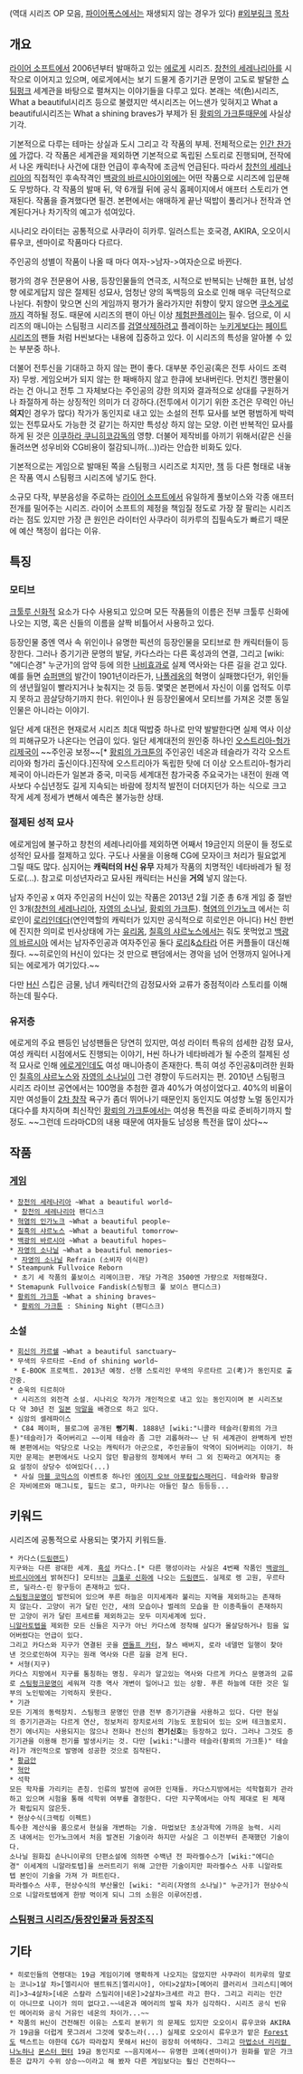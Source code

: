 {{{#!html
<script type="text/javascript" src="http://ext.nicovideo.jp/thumb_watch/sm19630494"></script><noscript><a href="http://www.nicovideo.jp/watch/sm19630494">【ニコニコ動画】ライアーソフト スチームパンクシリーズ OP集（蒼天～黄雷）</a></noscript>
}}}
(역대 시리즈 OP 모음, [[파이어폭스]]에서는 재생되지 않는 경우가 있다) [http://www.nicovideo.jp/watch/sm19630494 #외부링크]
[[목차]]
== 개요 ==
[[라이어 소프트]]에서 2006년부터 발매하고 있는 [[에로게]] 시리즈. [[창천의 세레나리아]]를 시작으로 이어지고 있으며, 에로게에서는 보기 드물게 증기기관 문명이 고도로 발달한 [[스팀펑크]] 세계관을 바탕으로 펼쳐지는 이야기들을 다루고 있다. 본래는 색(色)시리즈, What a beautiful시리즈 등으로 불렸지만 색시리즈는 어느샌가 잊혀지고 What a beautiful시리즈는 What a shining braves가 부제가 된 [[황뢰의 가크툰]]때문에 사실상 기각.

기본적으로 다루는 테마는 상실과 도시 그리고 각 작품의 부제. 전체적으로는 [[인간 찬가]]에 가깝다. 각 작품은 세계관을 제외하면 기본적으로 독립된 스토리로 진행되며, 전작에서 나온 캐릭터나 사건에 대한 언급이 후속작에 조금씩 언급된다. 따라서 [[창천의 세레나리아]]의 직접적인 후속작격인 [[백광의 바르시아]]이외에는 어떤 작품으로 시리즈에 입문해도 무방하다.
각 작품의 발매 뒤, 약 6개월 뒤에 공식 홈페이지에서 애프터 스토리가 연재된다. 작품을 즐겨했다면 필견. 본편에서는 애매하게 끝난 떡밥이 풀리거나 전작과 연계된다거나 차기작의 예고가 섞여있다.

시나리오 라이터는 공통적으로 사쿠라이 히카루. 일러스트는 호국경, AKIRA, 오오이시 류우코, 센마이로 작품마다 다르다.

주인공의 성별이 작품이 나올 때 마다 여자->남자->여자순으로 바뀐다. 

평가의 경우 전문용어 사용, 등장인물들의 연극조, 시적으로 반복되는 난해한 표현, 남성향 에로게답지 않은 절제된 성묘사, 엄청난 양의 독백등의 요소로 인해 매우 극단적으로 나뉜다. 취향이 맞으면 신의 게임까지 평가가 올라가지만 취향이 맞지 않으면 [[쿠소게]]로까지 격하될 정도. 때문에 시리즈의 팬이 아닌 이상 [[체험판]]플레이는 필수. 덤으로, 이 시리즈의 매니아는 스팀펑크 시리즈를 [[검열삭제]]하려고 플레이하는 [[누키게]]보다는 [[페이트 시리즈]]의 팬들 처럼 H씬보다는 내용에 집중하고 있다. 이 시리즈의 특성을 알아볼 수 있는 부분중 하나. 

더불어 전투신을 기대하고 하지 않는 편이 좋다. 대부분 주인공(혹은 전투 사이드 조력자) 무쌍. 게임오버가 되지 않는 한 패배하지 않고 한큐에 보내버린다. 먼치킨 깽판물이라는 건 아니고 전투 그 자체보다는 주인공의 강한 의지와 결과적으로 상대를 구원하거나 좌절하게 하는 상징적인 의미가 더 강하다.(전투에서 이기기 위한 조건은 무력인 아닌 '''의지'''인 경우가 많다) 작가가 동인지로 내고 있는 소설의 전투 묘사를 보면 평범하게 박력있는 전투묘사도 가능한 것 같기는 하지만 특성상 하지 않는 모양. 이런 반복적인 묘사를 하게 된 것은 [[이쿠하라 쿠니히코]]감독의 영향. 더불어 제작비를 아끼기 위해서(같은 신을 돌려쓰면 성우비와 CG비용이 절감되니까(...))라는 안습한 비화도 있다.

기본적으로는 게임으로 발매된 쪽을 스팀펑크 시리즈로 치지만, [[책]] 등 다른 형태로 내놓은 작품 역시 스팀펑크 시리즈에 넣기도 한다.

소규모 다작, 부분음성을 주로하는 [[라이어 소프트]]에서 유일하게 풀보이스와 각종 애프터 전개를 밀어주는 시리즈. 라이어 소프트의 제정을 책임질 정도로 가장 잘 팔리는 시리즈라는 점도 있지만 가장 큰 원인은 라이터인 사쿠라이 히카루의 집필속도가 빠르기 때문에 예산 책정이 쉽다는 이유.
== 특징 ==
=== 모티브 ===
[[크툴루 신화]]적 요소가 다수 사용되고 있으며 모든 작품들의 이름은 전부 크툴루 신화에 나오는 지명, 혹은 신들의 이름을 살짝 비틀어서 사용하고 있다.

등장인물 중엔 역사 속 위인이나 유명한 픽션의 등장인물을 모티브로 한 캐릭터들이 등장한다. 그러나 증기기관 문명의 발달, 카다스라는 다른 혹성과의 연결, 그리고 [wiki: "에디슨경" 누군가]의 암약 등에 의한 [[나비효과]]로 실제 역사와는 다른 길을 걷고 있다. 예를 들면 [[슈퍼맨]]의 발간이 1901년이라든가, [[나폴레옹]]의 혁명이 실패했다던가, 위인들의 생년월일이 빨라지거나 늦춰지는 것 등등. 몇몇은 본편에서 자신이 이룰 업적도 이루지 못하고 끔살당하기까지 한다. 위인이나 원 등장인물에서 모티브를 가져온 것뿐 동일 인물은 아니라는 이야기.

일단 세계 대전은 현재로서 시리즈 최대 떡밥중 하나로 만약 발발한다면 실제 역사 이상의 피해규모가 나온다는 언급이 있다. 일단 세계대전의 원인중 하나인 [[오스트리아-헝가리]]제국이 ~~주인공 보정~~[* [[황뢰의 가크툰]]의 주인공인 네온과 테슬라가 각각 오스트리아와 헝가리 출신이다.]진작에 오스트리아가 독립한 탓에 더 이상 오스트리아-헝가리 제국이 아니라든가 일본과 중국, 미국등 세계대전 참가국중 주요국가는 내전이 원래 역사보다 수십년정도 길게 지속되는 바람에 정치적 발전이 더뎌지던가 하는 식으로 크고 작게 세계 정세가 변해서 예측은 불가능한 상태.
=== 절제된 성적 묘사 ===
에로게임에 불구하고 창천의 세레나리아를 제외하면 어째서 19금인지 의문이 들 정도로 성적인 묘사를 절제하고 있다. 구도나 사물을 이용해 CG에 모자이크 처리가 필요없게 그릴 때도 많다. 심지어는 '''캐릭터의 H신 유무''' 자체가 작품의 치명적인 네타바레가 될 정도로(...). 참고로 미성년자라고 묘사된 캐릭터는 H신을 '''거의''' 넣지 않는다.

남자 주인공 x 여자 주인공의 H신이 있는 작품은 2013년 2월 기준 총 6개 게임 중 절반인 3개([[창천의 세레나리아]], [[자영의 소나닐]], [[황뢰의 가크툰]]). [[혁염의 인가노크]] 에서는 히로인이 [[로리]]인데다(연인역할의 캐릭터가 있지만 공식적으로 히로인은 아니다) H신 한번에 진지한 의미로 빈사상태에 가는 [[유리몸]], [[칠흑의 샤르노스]]에서는 줘도 못먹었고 [[백광의 바르시아]] 에서는 남자주인공과 여자주인공 둘다 [[로리]]&[[쇼타]]라 어른 커플들이 대신해 줬다. ~~히로인의 H신이 있다는 것 만으로 팬덤에서는 경악을 넘어 언쟁까지 일어나게 되는 에로게가 여기있다.~~

다만 [[H신]] 스킵은 금물, 남녀 캐릭터간의 감정묘사와 교류가 중점적이라 스토리를 이해하는데 필수다. 
=== 유저층 ===
에로게의 주요 팬등인 남성팬들은 당연히 있지만, 여성 라이터 특유의 섬세한 감정 묘사, 여성 캐릭터 시점에서도 진행되는 이야기, H씬 하나가 네타바레가 될 수준의 절제된 성적 묘사로 인해 [[에로게]]인데도 여성 매니아층이 존재한다. 특히 여성 주인공&미려한 원화인 [[칠흑의 샤르노스]]와 [[자영의 소나닐]]이 그런 경향이 두드러지는 편. 2010년 스팀펑크 시리즈 라이브 공연에서는 100명을 추첨한 결과 40%가 여성이었다고. 40%의 비율이지만 여성들이 [[2차 창작]] 욕구가 좀더 뛰어나기 때문인지 동인지도 여성향 노멀 동인지가 대다수를 차지하며 최신작인 [[황뢰의 가크툰]]에서는 여성용 특전을 따로 준비하기까지 할 정도. ~~그런데 드라마CD의 내용 때문에 여자들도 남성용 특전을 많이 샀다~~
== 작품 ==
=== [[게임]] ===
 * [[창천의 세레나리아]] ~What a beautiful world~
  * [[창천의 세레나리아]] 팬디스크
 * [[혁염의 인가노크]] ~What a beautiful people~
 * [[칠흑의 샤르노스]] ~What a beautiful tomorrow~
 * [[백광의 바르시아]] ~What a beautiful hopes~
 * [[자영의 소나닐]] ~What a beautiful memories~
  * [[자영의 소나닐]] Refrain (소비자 이식판)
 * Steampunk Fullvoice Reborn
  * 초기 세 작품의 풀보이스 리메이크판. 개당 가격은 3500엔 가량으로 저렴해졌다.
 * Stemapunk Fullvoice Fandisk(스팅펑크 풀 보이스 팬디스크)
 * [[황뢰의 가크툰]] ~What a shining braves~
  * [[황뢰의 가크툰]] : Shining Night (팬디스크)
=== 소설 ===
 * [[회신의 카르쉘]] ~What a beautiful sanctuary~
 * 무색의 우르타르 ~End of shining world~
  * E-BOOK 프로젝트. 2013년 예정. 선행 스토리인 무색의 우르타르 고(考)가 동인지로 출간중.
 * 순욱의 티르히아
  * 시리즈의 외전격 소설. 시나리오 작가가 개인적으로 내고 있는 동인지이며 본 시리즈보다 약 30년 전 [[일본]] [[막말]]을 배경으로 하고 있다.
 * 심암의 셀레파이스
  * C84 페이퍼, 블로그에 공개된 '''뻥기획'''. 1888년 [wiki:"니콜라 테슬라(황뢰의 가크툰)"테슬라]가 죽어버리고 ~~이제 테슬라 좀 그만 괴롭혀라~~ 난 뒤 세계관이 완벽하게 반전해 본편에서는 악당으로 나오는 캐릭터가 아군으로, 주인공들이 악역이 되어버리는 이야기. 하지만 문제는 본편에서도 나오지 않던 황금왕의 정체에서 부터 그 외 진짜라고 여겨지는 중요 설정이 상당수 섞여있다(...)
  * 사실 [[마블 코믹스]]의 이벤트중 하나인 [[에이지 오브 아포칼립스]]패러디. 테슬라와 황금왕은 자비에르와 매그니토, 힐드는 로그, 마키나는 아들인 찰스 등등등...

== 키워드 ==
시리즈에 공통적으로 사용되는 몇가지 키워드들.

 * 카다스([[드림랜드]])
 지구와는 다른 광대한 세계. [[혹성]] 카다스.[* 다른 행성이라는 사실은 4번째 작품인 [[백광의 바르시아]]에서 밝혀진다] 모티브는 [[크툴루 신화]]에 나오는 [[드림랜드]]. 실제로 렝 고원, 우르타르, 딜라스-린 항구등이 존재하고 있다.
 [[스팀펑크]]문명이 발전되어 있으며 푸른 하늘은 미지세계라 불리는 지역을 제외하고는 존재하지 않는다. 고양이 귀가 달린 인간, 새의 모습이나 벌레의 모습을 한 이종족들이 존재하지만 고양이 귀가 달린 프세르를 제외하고는 모두 미지세계에 있다.
 [[니알라토텝]]을 제외한 모든 신들은 지구가 아닌 카다스에 정착해 살다가 몰살당하거나 힘을 잃어버렸다는 언급이 있다.
 그리고 카다스와 지구가 연결된 곳을 [[랜돌프 카터]], 찰스 배버지, 로라 네델먼 일행이 찾아낸 것으로인하여 지구는 원래 역사와 다른 길을 걷게 된다.
 * 서형(지구)
 카다스 지방에서 지구를 통칭하는 명칭. 우리가 알고있는 역사와 다르게 카다스 문명과의 교류로 [[스팀펑크]]문명이 세워져 각종 역사 개변이 일어나고 있는 상황. 푸른 하늘에 대한 것은 일부의 노인밖에는 기억하지 못한다.
 * 기관
 모든 기계의 동력장치. 스팀펑크 문명인 만큼 전부 증기기관을 사용하고 있다. 다만 현실의 증기기관과는 다르게 연산, 정보처리 장치로서의 기능도 포함되어 있는 오버 테크놀로지.
 전기 에너지는 사용되지는 않으나 전화나 전신의 '''전기신호'''는 등장하고 있다. 그러나 그것도 증기기관을 이용해 전기를 발생시키는 것. 다만 [wiki:"니콜라 테슬라(황뢰의 가크툰)" 테슬라]가 개인적으로 발명에 성공한 것으로 짐작된다.
 * [[황금안]]
 * [[혁안]]
 * 석학
 모든 학자를 가리키는 존칭. 인류의 발전에 공여한 인재들. 카다스지방에서는 석학협회가 관라하고 있으며 시험을 통해 석학위 여부를 결정한다. 다만 지구쪽에서는 아직 제대로 된 체재가 확립되지 않은듯.
 * 현상수식(크랙킹 이펙트)
 특수한 계산식을 품으로서 현실을 개변하는 기술. 마법보단 초상과학에 가까운 능력. 시리즈 내에서는 인가노크에서 처음 발견된 기술이라 하지만 사실은 그 이전부터 존재했던 기술이다.
 소나닐 원화집 손나니이루의 단편소설에 의하면 수백년 전 파라켈수스가 [wiki:"에디슨경" 이세계의 니알라토텝]을 쓰러트리기 위해 고안한 기술이지만 파라켈수스 사후 니알라토텝 본인이 기술을 가져 가 퍼트린다.
 파라켈수스 사후, 현상수식의 부산물인 [wiki: "리리(자영의 소나닐)" 누군가]가 현상수식으로 니알라토텝에게 한방 먹이게 되니 그의 소원은 이루어진셈.
=== [[스팀펑크 시리즈/등장인물과 등장조직]] ===
== 기타 ==
 * 히로인들의 연령대는 19금 게임이기에 명확하게 나오지는 않았지만 사쿠라이 히카루의 말로는 코니>1살 차>[엘리시아 웬트워즈|엘리시아], 아티>2살차>[메어리 클러리서 크리스티|메어리]>3~4살차>[네온 스칼라 스밀리야|네온]>2살차>크세르 라고 한다. 그리고 리리는 인간이 아니므로 나이가 의미 없다고.~~네온과 메어리의 발육 차가 심각하다. 시리즈 공식 빈유인 메어리와 공식 거유인 네온의 차이가...~~
 * 작품의 H신이 건전해진 이유는 스토리 분위기 의 문제도 있지만 오오이시 류우코와 AKIRA가 19금을 더럽게 못그려서 그것에 맞추느라(...) 실제로 오오이시 류우코가 맡은 [[Forest]]도 텍스트는 야한데 CG가 따라잡지 못해서 H신이 굉장히 어색하다. 그리고 [[마법소녀 리리컬 나노하]]나 [[몬스터 헌터]] 19금 동인지로 ~~음지에서~~ 유명한 코메(센마이)가 원화를 맡은 가크툰은 갑자기 수위 상승~~이라고 해 봤자 다른 게임보다는 훨신 건전하다~~



